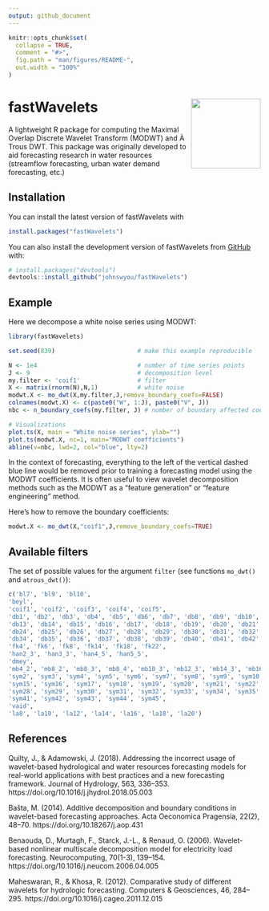 ```yaml
---
output: github_document
---
```


<!-- README.md is generated from README.Rmd. Please edit that file -->

```r
knitr::opts_chunk$set(
  collapse = TRUE,
  comment = "#>",
  fig.path = "man/figures/README-",
  out.width = "100%"
)
```

# fastWavelets <img src="man/figures/logo.PNG" align="right" height="139" />

<!-- badges: start -->
<!-- badges: end -->

A lightweight R package for computing the Maximal Overlap Discrete Wavelet Transform (MODWT) and À Trous DWT. This package was originally developed to aid forecasting research in water resources (streamflow forecasting, urban water demand forecasting, etc.)

## Installation

You can install the latest version of fastWavelets with

```r
install.packages("fastWavelets")
```

You can also install the development version of fastWavelets from [GitHub](https://github.com/) with:

``` r
# install.packages("devtools")
devtools::install_github("johnswyou/fastWavelets")
```

## Example

Here we decompose a white noise series using MODWT:

```r
library(fastWavelets)

set.seed(839)                       # make this example reproducible

N <- 1e4                            # number of time series points
J <- 9                              # decomposition level
my.filter <- 'coif1'                # filter
X <- matrix(rnorm(N),N,1)           # white noise
modwt.X <- mo_dwt(X,my.filter,J,remove_boundary_coefs=FALSE)
colnames(modwt.X) <- c(paste0("W", 1:J), paste0("V", J))
nbc <- n_boundary_coefs(my.filter, J) # number of boundary affected coefficients

# Visualizations
plot.ts(X, main = "White noise series", ylab="")
plot.ts(modwt.X, nc=1, main="MODWT coefficients")
abline(v=nbc, lwd=2, col="blue", lty=2)
```

In the context of forecasting, everything to the left of the vertical dashed blue line would be removed prior to training a forecasting model using the MODWT coefficients. It is often useful to view wavelet decomposition methods such as the MODWT as a "feature generation" or "feature engineering" method.

Here's how to remove the boundary coefficients:

```r
modwt.X <- mo_dwt(X,"coif1",J,remove_boundary_coefs=TRUE)
```

## Available filters

The set of possible values for the argument `filter` (see functions `mo_dwt()` and `atrous_dwt()`):

```r
c('bl7', 'bl9', 'bl10',
'beyl',
'coif1', 'coif2', 'coif3', 'coif4', 'coif5',
'db1', 'db2', 'db3', 'db4', 'db5', 'db6', 'db7', 'db8', 'db9', 'db10', 'db11', 'db12',
'db13', 'db14', 'db15', 'db16', 'db17', 'db18', 'db19', 'db20', 'db21', 'db22', 'db23',
'db24', 'db25', 'db26', 'db27', 'db28', 'db29', 'db30', 'db31', 'db32', 'db33',
'db34', 'db35', 'db36', 'db37', 'db38', 'db39', 'db40', 'db41', 'db42', 'db43', 'db44', 'db45',
'fk4', 'fk6', 'fk8', 'fk14', 'fk18', 'fk22',
'han2_3', 'han3_3', 'han4_5', 'han5_5',
'dmey',
'mb4_2', 'mb8_2', 'mb8_3', 'mb8_4', 'mb10_3', 'mb12_3', 'mb14_3', 'mb16_3', 'mb18_3', 'mb24_3', 'mb32_3',
'sym2', 'sym3', 'sym4', 'sym5', 'sym6', 'sym7', 'sym8', 'sym9', 'sym10', 'sym11', 'sym12', 'sym13', 'sym14',
'sym15', 'sym16', 'sym17', 'sym18', 'sym19', 'sym20', 'sym21', 'sym22', 'sym23', 'sym24', 'sym25', 'sym26', 'sym27',
'sym28', 'sym29', 'sym30', 'sym31', 'sym32', 'sym33', 'sym34', 'sym35', 'sym36', 'sym37', 'sym38', 'sym39', 'sym40',
'sym41', 'sym42', 'sym43', 'sym44', 'sym45',
'vaid',
'la8', 'la10', 'la12', 'la14', 'la16', 'la18', 'la20')
```

## References

Quilty, J., &amp; Adamowski, J. (2018). Addressing the incorrect usage of wavelet-based hydrological and water resources forecasting models for real-world applications with best practices and a new forecasting framework. Journal of Hydrology, 563, 336–353. https://doi.org/10.1016/j.jhydrol.2018.05.003

Bašta, M. (2014). Additive decomposition and boundary conditions in wavelet-based forecasting approaches. Acta Oeconomica Pragensia, 22(2), 48–70. https://doi.org/10.18267/j.aop.431 

Benaouda, D., Murtagh, F., Starck, J.-L., &amp; Renaud, O. (2006). Wavelet-based nonlinear multiscale decomposition model for electricity load forecasting. Neurocomputing, 70(1-3), 139–154. https://doi.org/10.1016/j.neucom.2006.04.005 

Maheswaran, R., &amp; Khosa, R. (2012). Comparative study of different wavelets for hydrologic forecasting. Computers &amp; Geosciences, 46, 284–295. https://doi.org/10.1016/j.cageo.2011.12.015 
